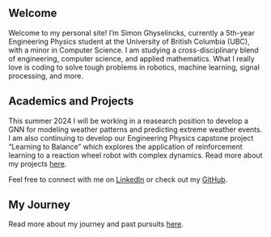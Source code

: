 ## Welcome
Welcome to my personal site! I'm Simon Ghyselincks, currently a 5th-year Engineering Physics student at the University of British Columbia (UBC), with a minor in Computer Science. I am studying a cross-disciplinary blend of engineering, computer science, and applied mathematics. What I really love is coding to solve tough problems in robotics, machine learning, signal processing, and more.


## Academics and Projects

This summer 2024 I will be working in a reasearch position to develop a GNN for modeling weather patterns and predicting extreme weather events. I am also continuing to develop our Engineering Physics capstone project "Learning to Balance" which explores the application of reinforcement learning to a reaction wheel robot with complex dynamics. Read more about my projects [here](/content/projects/projects.qmd).

<!-- ## Looking Forward

I am interested in a Masters or PhD in the field of robotics, computational science and engineering, machine learning, or the intersection of all three!  -->

Feel free to connect with me on [LinkedIn](https://www.linkedin.com/in/simonghyselincks) or check out my [GitHub](https://github.com/chipnbits).

## My Journey

Read more about my journey and past pursuits [here](/content/about/biography.qmd).

